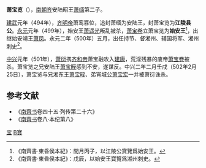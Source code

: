 '''萧宝览'''（{{bd|？||502年|2月25日|catIdx=X}}），[[南朝齐|南朝齐]]安陆昭王[[萧缅|萧缅]]第二子。

[[建武_(南齐)|建武]]元年（494年），[[齐明帝|齐明帝]]萧鸾篡位，追封萧缅为安陆王，封萧宝览为'''江陵县公'''。[[永元_(南齐)|永元]]元年（499年），始安王[[萧遥光|萧遥光]]叛乱被杀，[[萧宝卷|萧宝卷]]立萧宝览为'''始安王'''<ref>《南齊書·東昏侯本紀》：閏月丙子，以江陵公寶覽爲始安王。</ref>，出继始安靖王[[萧凤_(南朝)|萧凤]]。永元二年（500年）五月，出任持节、督湘州、辅国将军、湘州刺史<ref>《南齊書·東昏侯本紀》：戊辰，以始安王寶覽爲湘州刺史。</ref>。

[[中兴_(南齐)|中兴]]元年（501年），[[萧衍|萧衍]]携[[齐和帝|齐和帝]]萧宝融攻入[[建康|建康]]，荒淫残暴的废帝[[萧宝卷|萧宝卷]]被杀。萧宝览之兄安陆王[[萧宝晊|萧宝晊]]感到不安，遂谋反。中兴二年二月壬戌（502年2月25日），萧宝览与兄湘东王[[萧宝晊|萧宝晊]]、弟宵城公[[萧宝宏|萧宝宏]]一并被萧衍诛杀。

==参考文献==
*《[[南齊书|南齊书]]卷四十五·列传第二十六》
*《[[南齊书|南齊书]]卷八·本纪第八》
{{reflist}}

[[Category:南齐宗室|宝]]
[[Category:蘭陵蕭氏|B寶]]